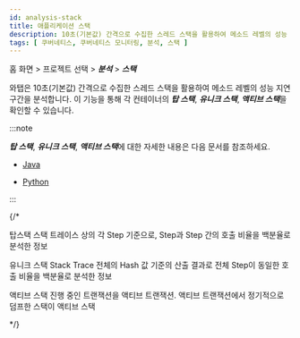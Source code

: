 ```yaml
---
id: analysis-stack
title: 애플리케이션 스택
description: 10초(기본값) 간격으로 수집한 스레드 스택을 활용하여 메소드 레벨의 성능 지연 구간을 분석합니다.
tags: [ 쿠버네티스, 쿠버네티스 모니터링, 분석, 스택 ]
---
```


홈 화면 > 프로젝트 선택 > ***분석*** > ***스택***

<ImgLang img='whatap_kubernetes_analysis_stack_1.png' desc='스택' />

와탭은 10초(기본값) 간격으로 수집한 스레드 스택을 활용하여 메소드 레벨의 성능 지연 구간을 분석합니다. 이 기능을 통해 각 컨테이너의 ***탑 스택***, ***유니크 스택***, ***액티브 스택***을 확인할 수 있습니다. 

:::note

***탑 스택***, ***유니크 스택***, ***액티브 스택***에 대한 자세한 내용은 다음 문서를 참조하세요. 

* [Java](../java/analysis-apm)

* [Python](../python/analysis-apm)

:::

{/*

탑스택
스택 트레이스 상의 각 Step 기준으로, Step과 Step 간의 호출 비율을 백분율로 분석한 정보

유니크 스택
Stack Trace 전체의 Hash 값 기준의 산출 결과로 전체 Step이 동일한 호출 비율을 백분율로 분석한 정보

액티브 스택
진행 중인 트랜잭션을 액티브 트랜잭션. 액티브 트랜잭션에서 정기적으로 덤프한 스택이 액티브 스택

*/}
